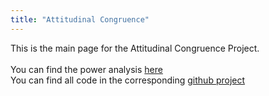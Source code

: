 ```yaml
---
title: "Attitudinal Congruence"
---
```

 
This is the main page for the Attitudinal Congruence Project. <br><br>
You can find the power analysis [here](https://lunafrauhammer.github.io/Attitudinal_Congruence/Power ) <br>
You can find all code in the corresponding [github project](https://github.com/lunafrauhammer/Attitudinal_Congruence)